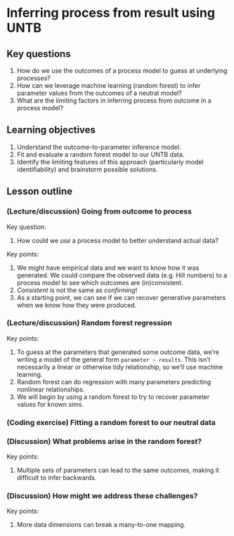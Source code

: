 # Inferring process from result using UNTB 

## Key questions

1. How do we use the outcomes of a process model to guess at underlying processes?
1. How can we leverage machine learning (random forest) to infer parameter values from the outcomes of a neutral model?
1. What are the limiting factors in inferring process from outcome in a process model?

## Learning objectives

1. Understand the outcome-to-parameter inference model.
1. Fit and evaluate a random forest model to our UNTB data.
1. Identify the limiting features of this approach (particularly model identifiability) and brainstorm possible solutions. 

## Lesson outline

### (Lecture/discussion) Going from outcome to process

Key question:

1. How could we _use_ a process model to better understand actual data?

Key points:

1. We might have empirical data and we want to know how it was generated. We could compare the observed data (e.g. Hill numbers) to a process model to see which outcomes are (in)consistent.
1. _Consistent_ is not the same as _confirming_! 
1. As a starting point, we can see if we can recover generative parameters when we know how they were produced. 

### (Lecture/discussion) Random forest regression

Key points:

1. To guess at the parameters that generated some outcome data, we're writing a model of the general form `parameter ~ results`. This isn't necessarily a linear or otherwise tidy relationship, so we'll use machine learning.
1. Random forest can do regression with many parameters predicting nonlinear relationships.
1. We will begin by using a random forest to try to recover parameter values for known sims.

### (Coding exercise) Fitting a random forest to our neutral data

### (Discussion) What problems arise in the random forest?

Key points: 

1. Multiple sets of parameters can lead to the same outcomes, making it difficult to infer backwards.


### (Discussion) How might we address these challenges?

Key points:

1. More data dimensions can break a many-to-one mapping.


<!-- [Andy's neutral theory / random forest page](ml_neutral_test.qmd) -->

<!-- 1. Lecture: [Random Forest for Machine Learning Inference](https://docs.google.com/presentation/d/16-S_72HA-xjC-Ed_UYEs6Oc-D7zMElI-/edit#slide=id.p37) -->
<!-- 2. Lecture: [How does machine learning work with RoLE simulations?](https://docs.google.com/presentation/d/17vOgbzpcYFPT7Tbo4EWBK_A-nJ82_kCU9dpMhrEWQkE/edit#slide=id.g3fc652ed98_0_30) -->
